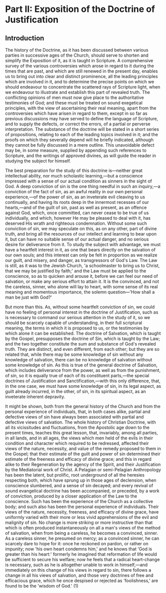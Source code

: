# Part II: Exposition of the Doctrine of Justification {-}

## Introduction {-}

The history of the Doctrine, as it has been discussed between various parties in successive ages of the Church, should serve to shorten and simplify the Exposition of it, as it is taught in Scripture. A comprehensive survey of the various controversies which arose in regard to it during the times that are past, and which are still renewed in the present day, enables us to bring out into clear and distinct prominence, all the leading principles which are involved in it, and to determine the precise points on which we should endeavour to concentrate the scattered rays of Scripture light, when we endeavour to illustrate and establish this part of revealed truth. The conflicting opinions of men must now give place to the authoritative testimonies of God; and these must be treated on sound exegetical principles, with the view of ascertaining their real meaning, apart from the controversies which have arisen in regard to them, except in so far as previous discussions may have served to define the language of Scripture, and to supply the defects, or correct the errors, of a partial or perverse interpretation. The substance of the doctrine will be stated in a short series of propositions, relating to each of the leading topics involved in it; and the proofs on which they severally depend will he briefly indicated, although they cannot be fully discussed in a mere outline. This unavoidable defect may be, in some measure, supplied by appending such references to Scripture, and the writings of approved divines, as will guide the reader in studying the subject for himself.

The best preparation for the study of this doctrine is---neither great intellectual ability, nor much scholastic learning,---but a conscience impressed with a sense of our actual condition as sinners in the sight of God. A deep conviction of sin is the one thing needful in such an inquiry,---a conviction of the fact of sin, as an awful reality in our own personal experience,---of the power of sin, as an inveterate evil cleaving to us continually, and having its roots deep in the innermost recesses of our hearts,---and of the guilt of sin, past as well as present, as an offence against God, which, once committed, can never cease to be true of us individually, and which, however He may be pleased to deal with it, has deserved His wrath and righteous condemnation. Without some such conviction of sin, we may speculate on this, as on any other, part of divine truth, and bring all the resources of our intellect and learning to bear upon it, but can have no suitable sense of our actual danger, and no serious desire for deliverance from it. To study the subject with advantage, we must have a heartfelt interest in it, as one that bears directly on the salvation of our own souls; and this interest can only be felt in proportion as we realize our guilt, and misery, and danger, as transgressors of God\'s Law. The Law is still, as it was to the Jewish Church, \'a schoolmaster to bring us to Christ, that we may be justified by faith;\' and the Law must be applied to the conscience, so as to quicken and arouse it, before we can feel our need of salvation, or make any serious effort to attain it. It is the convinced, and not the careless, sinner, who alone will lay to heart, with some sense of its real meaning and momentous importance, the solemn question---\'How shall a man be just with God?\'

But more than this. As, without some heartfelt conviction of sin, we could have no feeling of personal interest in the doctrine of Justification, such as is necessary to command our serious attention in the study of it, so we should be scarcely capable of understanding, in their full scriptural meaning, the terms in which it is proposed to us, or the testimonies by which alone it can be established. The doctrine of Salvation, which is taught by the Gospel, presupposes the doctrine of Sin, which is taught by the Law; and the two together constitute the sum and substance of God\'s revealed truth. They are distinct, and even different, from each other; but they are so related that, while there may be some knowledge of sin without any knowledge of salvation, there can be no knowledge of salvation without some knowledge of sin. As this is true of the general doctrine of Salvation, which includes deliverance from the power, as well as from the punishment, of sin, so it is equally true of each of its constituent parts,---the special doctrines of Justification and Sanctification,---with this only difference, that, in the one case, we must have some knowledge of sin, in its legal aspect, as guilt already incurred, in the other, of sin, in its spiritual aspect, as an inveterate inherent depravity.

It might be shown, both from the general history of the Church and from the personal experience of individuals, that, in both cases alike, partial and defective views of sin have always been associated with partial and defective views of salvation. The whole history of Christian Doctrine, with all its vicissitudes and fluctuations, from the Apostolic age down to the present times, teaches this great lesson, that, invariably, among all parties, in all lands, and in all ages, the views which men held of the evils in their condition and character which required to be redressed, affected their views of the nature, necessity, and value of the remedy proposed to them in the Gospel; that their estimate of the guilt and power of sin determined their estimate of the freeness and efficacy of divine grace; and this in regard alike to their Regeneration by the agency of the Spirit, and their Justification by the Mediatorial work of Christ. A Pelagian or semi-Pelagian Anthropology has been the latent, but prolific, root underground of all the heresies respecting both, which have sprung up in those ages of declension, when conscience slumbered, and a sense of sin decayed; and every revival of sound evangelical doctrine has been accompanied, or preceded, by a work of conviction, produced by a closer application of the Law to the conscience. Such has been the experience of the Church as a collective body; and such also has been the personal experience of individuals. Their views of the nature, necessity, freeness, and efficacy of divine grace, have uniformly varied with their more or less vivid apprehensions of the evil and malignity of sin. No change is more striking or more instructive than that which is often produced instantaneously on all a man\'s views of the method of salvation, when from being a careless, he becomes a convinced, sinner. As a careless sinner, he presumed on mercy; as a convinced sinner, he can scarcely dare to hope for it: once he reckoned on pardon, or rather on impunity; now \'his own heart condemns him,\' and he knows that \'God is greater than his heart:\' formerly he imagined that reformation of life would be sufficient to secure his welfare; now he feels that a radical heart-change is necessary, such as he is altogether unable to work in himself,---and immediately on this change of his views in regard to sin, there follows a change in all his views of salvation, and those very doctrines of free and efficacious grace, which he once despised or rejected as \'foolishness,\' are found to be the \'wisdom of God.\' (1)
